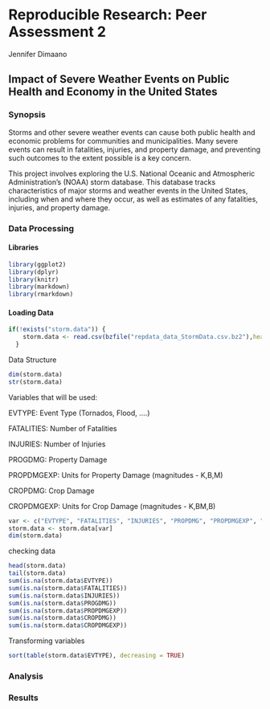 Reproducible Research: Peer Assessment 2
==========================================
Jennifer Dimaano

## Impact of Severe Weather Events on Public Health and Economy in the United States


### Synopsis

Storms and other severe weather events can cause both public health and economic problems for communities and municipalities. Many severe events can result in fatalities, injuries, and property damage, and preventing such outcomes to the extent possible is a key concern.

This project involves exploring the U.S. National Oceanic and Atmospheric Administration's (NOAA) storm database. This database tracks characteristics of major storms and weather events in the United States, including when and where they occur, as well as estimates of any fatalities, injuries, and property damage.


### Data Processing

#### Libraries

```r
library(ggplot2)
library(dplyr)
library(knitr)
library(markdown)
library(rmarkdown)
```

#### Loading Data

```r
if(!exists("storm.data")) {
    storm.data <- read.csv(bzfile("repdata_data_StormData.csv.bz2"),header = TRUE)
  }
```

Data Structure

```r
dim(storm.data)
str(storm.data)
```

Variables that will be used:

EVTYPE: Event Type (Tornados, Flood, ….)

FATALITIES: Number of Fatalities

INJURIES: Number of Injuries

PROGDMG: Property Damage

PROPDMGEXP: Units for Property Damage (magnitudes - K,B,M)

CROPDMG: Crop Damage

CROPDMGEXP: Units for Crop Damage (magnitudes - K,BM,B)

```r
var <- c("EVTYPE", "FATALITIES", "INJURIES", "PROPDMG", "PROPDMGEXP", "CROPDMG", "CROPDMGEXP")
storm.data <- storm.data[var]
dim(storm.data)
```
checking data
```r
head(storm.data)
tail(storm.data)
sum(is.na(storm.data$EVTYPE))
sum(is.na(storm.data$FATALITIES))
sum(is.na(storm.data$INJURIES))
sum(is.na(storm.data$PROGDMG))
sum(is.na(storm.data$PROPDMGEXP))
sum(is.na(storm.data$CROPDMG))
sum(is.na(storm.data$CROPDMGEXP))

```

Transforming variables
```r
sort(table(storm.data$EVTYPE), decreasing = TRUE)

```

### Analysis



### Results
